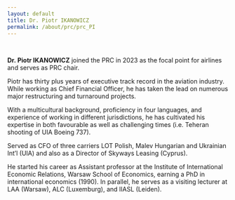 ```yaml
---
layout: default
title: Dr. Piotr IKANOWICZ
permalink: /about/prc/prc_PI
---
```


<br>

**Dr. Piotr IKANOWICZ** joined the PRC in 2023 as the focal point for airlines and serves as PRC chair.

Piotr has thirty plus years of executive track record in the aviation industry. While working as Chief Financial Officer, he has taken the lead on numerous major restructuring and turnaround projects. 

With a multicultural background, proficiency in four languages, and experience of working in different jurisdictions, he has cultivated his expertise in both favourable as well as challenging times (i.e. Teheran shooting of UIA Boeing 737). 

Served as CFO of three carriers LOT Polish, Malev Hungarian and Ukrainian Int’l (UIA) and also as a Director of Skyways Leasing (Cyprus).

He started his career as Assistant professor at the Institute of International Economic Relations, Warsaw School of Economics, earning a PhD in international economics (1990). In parallel, he serves as a visiting lecturer at LAA (Warsaw), ALC (Luxemburg), and IIASL (Leiden).